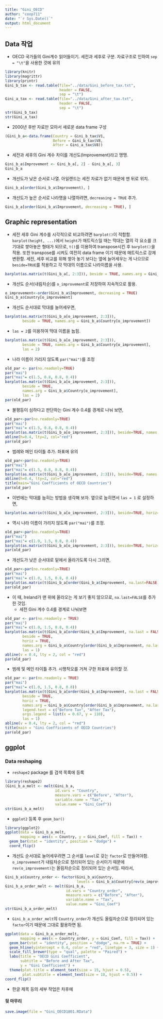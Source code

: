 ```yaml
---
title: "Gini_OECD"
author: "coop711"
date: "`r Sys.Date()`"
output: html_document
---
```

 
## Data 작업

* OECD 국가들의 Gini계수 읽어들이기. 세전과 세후로 구분. 자료구조로 인하여 `sep = "\t"`을 사용한 것에 유의 

```r
library(knitr)
library(magrittr)
library(printr)
Gini_b_tax <- read.table(file="../data/Gini_before_tax.txt", 
                         header = FALSE, 
                         sep = "\t")
Gini_a_tax <- read.table(file="../data/Gini_after_tax.txt", 
                         header = FALSE, 
                         sep = "\t")
str(Gini_b_tax)
str(Gini_a_tax)
```

* 2000년 후반 자료만 모아서 새로운 data frame 구성

```r
(Gini_b_a<-data.frame(Country = Gini_b_tax$V1, 
                      Before = Gini_b_tax$V8, 
                      After = Gini_a_tax$V8))
```

* 세전과 세후의 Gini 계수 차이를 개선도(Improvement)라고 명명.

```r
Gini_b_a$Improvement <- Gini_b_a[, 2] - Gini_b_a[, 3]
Gini_b_a
```

* 개선도가 낮은 순서로 나열. 아일랜드는 세전 자료가 없기 때문에 맨 뒤로 위치.

```r
Gini_b_a[order(Gini_b_a$Improvement), ]
```

* 개선도가 높은 순서로 나라명을 나열하려면, `decreasing = TRUE` 추가.

```r
Gini_b_a[order(Gini_b_a$Improvement, decreasing = TRUE), ]
```

<P style = "page-break-before:always">

## Graphic representation

* 세전 세후 Gini 계수를 시각적으로 비교하려면 `barplot()`이 적합함. `barplot(height, ...)`에서 `height`가 매트릭스일 때는 막대는 열의 각 요소를 크기대로 쌓아놓은 형태가 되므로, `t()`를 이용하여 transpose시킨 후 `barplot()`을 적용. 또한 transpose를 시켜도 여전히 data frame 이기 때문에 매트릭스로 강제 변환함. 세전, 세후 비교를 위해 쌓아 놓기 보다는 옆에 늘어세우는 게 나으므로  `beside=TRUE`를 적용하고 각 막대의 이름으로 나라이름을 사용. 

```r
barplot(as.matrix(t(Gini_b_a[, 2:3])), beside = TRUE, names.arg = Gini_b_a$Country)
```

* 개선도 순서(내림차순)를 `o_improvement`로 저장하여 지속적으로 활용.

```r
o_improvement<-order(Gini_b_a$Improvement, decreasing = TRUE)
Gini_b_a$Country[o_improvement]
```

* 개선도 순서대로 막대를 늘어세우면,

```r
barplot(as.matrix(t(Gini_b_a[o_improvement, 2:3])), 
        beside = TRUE, names.arg = Gini_b_a$Country[o_improvement])
```

* `las = 2`를 이용하여 막대 이름을 눕힘.

```r
barplot(as.matrix(t(Gini_b_a[o_improvement, 2:3])), 
        beside = TRUE, names.arg = Gini_b_a$Country[o_improvement], 
        las = 2)
```

* 나라 이름이 가리지 않도록 `par("mai")`를 조정

```r
old_par <- par(no.readonly=TRUE)
par("mai")
par("mai"= c(1.5, 0.8, 0.8, 0.4))
barplot(as.matrix(t(Gini_b_a[o_improvement, 2:3])), 
        beside = TRUE, 
        names.arg = Gini_b_a$Country[o_improvement], 
        las = 2)
par(old_par)
```

* 불평등이 심하다고 판단하는 Gini 계수 0.4를 경계로 나눠 보면,

```r
old_par<-par(no.readonly=TRUE)
par("mai")
par("mai"= c(1.5, 0.8, 0.8, 0.4))
barplot(as.matrix(t(Gini_b_a[o_improvement, 2:3])), beside=TRUE, names.arg=Gini_b_a$Country[o_improvement], las=2)
abline(h=0.4, lty=2, col="red")
par(old_par)
```

* 범례와 메인 타이틀 추가. 좌표에 유의

```r
old_par<-par(no.readonly=TRUE)
par("mai")
par("mai"= c(1.5, 0.8, 0.8, 0.4))
barplot(as.matrix(t(Gini_b_a[o_improvement, 2:3])), beside=TRUE, names.arg=Gini_b_a$Country[o_improvement], legend.text=c("Before Tax", "After Tax"), args.legend=list(x=105, y=0.62), las=2)
abline(h=0.4, lty=2, col="red")
title(main="Gini Coefficients of OECD Countries")
par(old_par)
```


* 이번에는 막대를 눕히는 방법을 생각해 보자. 옆으로 눕히면서 `las = 1` 로 설정하면,

```r
barplot(as.matrix(t(Gini_b_a[o_improvement, 2:3])), beside=TRUE, horiz=TRUE, names.arg=Gini_b_a$Country[o_improvement], las=1)
```

* 역시 나라 이름이 가리지 않도록 `par("mai")`를 조정.

```r
old_par<-par(no.readonly=TRUE)
par("mai")
par("mai"= c(1.0, 1.5, 0.8, 0.4))
barplot(as.matrix(t(Gini_b_a[o_improvement, 2:3])), beside=TRUE, horiz=TRUE, names.arg=Gini_b_a$Country[o_improvement], las=1)
par(old_par)
```

* 개선도가 낮은 순서대로 밑에서 올라가도록 다시 그리면,

```r
old_par<-par(no.readonly=TRUE)
par("mai")
par("mai"= c(1.0, 1.5, 0.8, 0.4))
barplot(as.matrix(t(Gini_b_a[order(Gini_b_a$Improvement, na.last=FALSE), 2:3])), beside=TRUE, horiz=TRUE, names.arg=Gini_b_a$Country[order(Gini_b_a$Improvement, na.last=FALSE)], las=1)
par(old_par)
```

* 이 때,  Ireland가 맨 위에 올라오는 게 보기 좋지 않으므로, `na.last=FALSE`를 추가한 것임.
    + 세전 Gini 계수 0.4를 경계로 나눠보면

```r
old_par <- par(no.readonly = TRUE)
par("mai")
par("mai"= c(1.0, 1.5, 0.8, 0.4))
barplot(as.matrix(t(Gini_b_a[order(Gini_b_a$Improvement, na.last = FALSE), 2:3])), 
        beside = TRUE, 
        horiz = TRUE, 
        names.arg = Gini_b_a$Country[order(Gini_b_a$Improvement, na.last = FALSE)],
        las = 1)
abline(v = 0.4, lty = 2, col = "red")
par(old_par)
```

* 범례 및 메인 타이틀 추가. 시행착오를 거쳐 구한 좌표에 유의할 것.

```r
old_par <- par(no.readonly = TRUE)
par("mai")
par("mai"= c(1.0, 1.5, 0.8, 0.8))
barplot(as.matrix(t(Gini_b_a[order(Gini_b_a$Improvement, na.last = FALSE), 2:3])), 
        beside = TRUE, 
        horiz = TRUE, 
        names.arg = Gini_b_a$Country[order(Gini_b_a$Improvement, na.last = FALSE)],
        legend.text = c("Before Tax", "After Tax"), 
        args.legend = list(x = 0.67, y = 110), 
        las = 1)
abline(v = 0.4, lty = 2, col = "red")
title(main = "Gini Coefficients of OECD Countries")
par(old_par)
```

<P style = "page-break-before:always">

## ggplot

### Data reshaping

* `reshape2` package 를 검색 목록에 등록

```r
library(reshape2)
(Gini_b_a_melt <- melt(Gini_b_a, 
                       id.vars = "Country", 
                       measure.vars = c("Before", "After"), 
                       variable.name = "Tax", 
                       value.name = "Gini_Coef"))
str(Gini_b_a_melt)
```

* `ggplot2` 등록 후 `geom_bar()`

```r
library(ggplot2)
ggplot(data = Gini_b_a_melt, 
       mapping = aes(x = Country, y = Gini_Coef, fill = Tax)) + 
  geom_bar(stat = "identity", position = "dodge") +
  coord_flip()
```

* 개선도 순서대로 늘어세우려면 그 순서를 `level`로 갖는 `factor`로 만들어야함. `o_improvement`가 내림차순으로 정리되어 있는 순서이기 때문에 `rev(o_improvement)`는 올림차순으로 정리되어 있는 순서임. 따라서,

```r
Gini_b_a$Country_order <- factor(Gini_b_a$Country, 
                                 levels = Gini_b_a$Country[rev(o_improvement)])
Gini_b_a_order_melt <- melt(Gini_b_a, 
                            id.vars = "Country_order", 
                            measure.vars = c("Before", "After"), 
                            variable.name = "Tax", 
                            value.name = "Gini_Coef")
str(Gini_b_a_order_melt)
```

* `Gini_b_a_order_melt`의 `Country_order`가 개선도 올림차순으로 정리되어 있는 `factor`이기 때문에 그대로 활용하면 됨.

```r
ggplot(data = Gini_b_a_order_melt, 
       mapping = aes(x = Country_order, y = Gini_Coef, fill = Tax)) + 
  geom_bar(stat = "identity", position = "dodge", na.rm = TRUE) +
  geom_hline(yintercept = 0.4, color = "red", linetype = 3, size = 1) +
  scale_fill_brewer(type = "qual", palette = "Paired") +
  labs(title = "OECD Gini Coefficient", 
       subtitle = "Before and After Tax", 
       y = "Gini Coefficient") +
  theme(plot.title = element_text(size = 15, hjust = 0.5),
        plot.subtitle = element_text(size = 10, hjust = 0.5)) +
coord_flip()
```

* 한글 제목 등의 세부 작업은 차후에


#### 뒷 마무리

```r
save.image(file = "Gini_OECD1801.RData")
```
